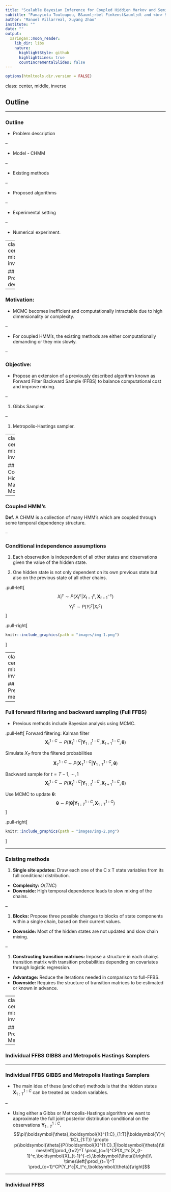 ```yaml
---
title: "Scalable Bayesian Inference for Coupled Hiddien Markov and Semi-Markov Models"
subtitle: "Panayiota Touloupou, B&auml;rbel Finkenst&auml;dt and <br> Simon E. F. Spence"
author: "Manuel Villarreal, Xuyang Zhao"
institute: ""
date: ""
output:
  xaringan::moon_reader:
    lib_dir: libs
    nature:
      highlightStyle: github
      highlightLines: true
      countIncrementalSlides: false
---
```


```r
options(htmltools.dir.version = FALSE)
```
class: center, middle, inverse

## Outline

---

### Outline

- Problem description

--

- Model - CHMM

--

- Existing methods

--

- Proposed algorithms

--

- Experimental setting

--

- Numerical experiment.

---
class: center, middle, inverse

## Problem description

---

### Motivation:

- MCMC becomes inefficient and computationally intractable due to high 
dimensionality or complexity.

--

- For coupled HMM's, the existing methods are either computationally demanding 
or they mix slowly.

--

### Objective:

- Propose an extension of a previously described algorithm known as Forward 
Filter Backward Sample (FFBS) to balance computational cost and improve mixing.

--

1. Gibbs Sampler.

--

1. Metropolis-Hastings sampler.

---
class: center, middle, inverse

## Coupled Hidden Markov Models

---

### Coupled HMM's

**Def.** A CHMM is a collection of many HMM's which are coupled through some temporal 
dependency structure.

--

### Conditional independence assumptions

1. Each observation is independent of all other states and observations given the 
value of the hidden state.

1. One hidden state is not only dependent on its own previous state but also on
the previous state of all other chains.

.pull-left[
$$X_t^c \sim P(X_t^c | X_{t-1}^c, \boldsymbol{X}_{t-1}^{-c})$$
$$Y_t^c \sim P(Y_t^c | X_{t}^c)$$
]

.pull-right[
```r
knitr::include_graphics(path = "images/img-1.png")
```
]

---
class: center, middle, inverse

## Previous methods

---

### Full forward filtering and backward sampling (Full FFBS)

- Previous methods include Bayesian analysis using MCMC.

.pull-left[
Forward filtering: Kalman filter $$\boldsymbol{X}^{1:C}_t \sim P(\boldsymbol{X}^{1:C}_t|\boldsymbol{Y}_{1:t}^{1:C},\boldsymbol{X}^{1:C}_{t+1},\boldsymbol{\theta})$$

Simulate $X_T$ from the filtered probabilities $$\boldsymbol{X}^{1:C}_T \sim P(\boldsymbol{X}^{1:C}_T|\boldsymbol{Y}_{1:T}^{1:C},\boldsymbol{\theta})$$

Backward sample for $t = T-1, \cdots, 1$  $$\boldsymbol{X}^{1:C}_t \sim P(\boldsymbol{X}^{1:C}_t|\boldsymbol{Y}_{1:t}^{1:C},\boldsymbol{X}^{1:C}_{t+1},\boldsymbol{\theta})$$

Use MCMC to update $\boldsymbol{\theta}$: $$\boldsymbol{\theta} \sim P(\boldsymbol{\theta}|\boldsymbol{Y}_{1:T}^{1:C}, \boldsymbol{X}^{1:C}_{1:T})$$
]

.pull-right[
```r
knitr::include_graphics(path = "images/img-2.png")
```
]

---

### Existing methods 

1. **Single site updates:** Draw each one of the C x T state variables from its full conditional distribution.
  - **Complexity:** $O(TNC)$ 
  - **Downside:** High temporal dependence leads to slow mixing of the chains.

--

1. **Blocks:** Propose three possible changes to blocks of state components within a single chain, based on their current values.
  - **Downside:** Most of the hidden states are not updated and slow chain mixing. 

--

1. **Constructing transition matrices:** Impose a structure in each chain;s transition matrix with transition probabilities depending on covariates through logistic regression.
  - **Advantage:** Reduce the iterations needed in comparison to full-FFBS.
  - **Downside:** Requires the structure of transition matrices to be estimated or known in advance.
  
---
class: center, middle, inverse

## Proposed Methods.

--

### Individual FFBS GIBBS and Metropolis Hastings Samplers 

---

### Individual FFBS GIBBS and Metropolis Hastings Samplers

- The main idea of these (and other) methods is that the hidden states $\boldsymbol{X}^{1:C}_{1:T}$ can be treated as random variables.

--

- Using either a Gibbs or Metropolis-Hastings algorithm we want to approximate the full joint posterior distribution conditional on the observations $\boldsymbol{Y}^{1:C}_{1:T}$. $$\pi(\boldsymbol{\theta},\boldsymbol{X}^{1:C}_{1:T}|\boldsymbol{Y}^{1:C}_{1:T}) \propto p(\boldsymbol{\theta})P(\boldsymbol{X}^{1:C}_1|\boldsymbol{\theta})\times\left[\prod_{t=2}^T \prod_{c=1}^CP(X_t^c|X_{t-1}^c,\boldsymbol{X}_{t-1}^{-c},\boldsymbol{\theta})\right]\\ \times\left[\prod_{t=1}^T \prod_{c=1}^CP(Y_t^c|X_t^c,\boldsymbol{\theta})\right]$$

---

### Individual FFBS




